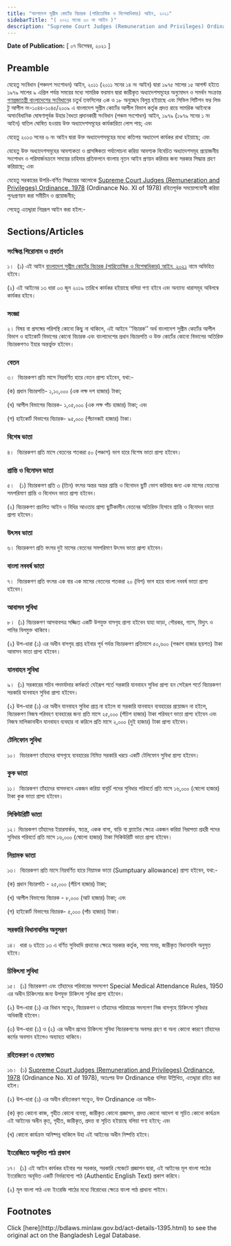 ```yaml
---
title: "বাংলাদেশ সুপ্রীম কোর্টের বিচারক (পারিতোষিক ও বিশেষাধিকার) আইন, ২০২১"
sidebarTitle: "( ২০২১ সনের ৩০ নং আইন )"
description: "Supreme Court Judges (Remuneration and Privileges) Ordinance, 1978 রহিতপূর্বক সময়োপযোগী করিয়া পুনঃপ্রণয়নকল্পে প্রণীত আইন"
---
```


**Date of Publication:** [ ০৭ ডিসেম্বর, ২০২১ ]

## Preamble

যেহেতু সংবিধান (পঞ্চদশ সংশোধন) আইন, ২০১১ (২০১১ সনের ১৪ নং আইন) দ্বারা ১৯৭৫ সালের ১৫ আগস্ট হইতে ১৯৭৯ সালের ৯ এপ্রিল পর্যন্ত সময়ের মধ্যে সামরিক ফরমান দ্বারা জারীকৃত অধ্যাদেশসমূহের অনুমোদন ও সমর্থন সংক্রান্ত [গণপ্রজাতন্ত্রী বাংলাদেশের সংবিধান](/act-957.html "গণপ্রজাতন্ত্রী বাংলাদেশের সংবিধান")ের চতুর্থ তফসিলের ৩ক ও ১৮ অনুচ্ছেদ বিলুপ্ত হইয়াছে এবং সিভিল পিটিশন ফর লিভ টু আপীল নং-১০৪৪-১০৪৫/২০০৯ এ বাংলাদেশ সুপ্রীম কোর্টের আপীল বিভাগ কর্তৃক প্রদত্ত রায়ে সামরিক আইনকে অসাংবিধানিক ঘোষণাপূর্বক উহার বৈধতা প্রদানকারী সংবিধান (পঞ্চম সংশোধন) আইন, ১৯৭৯ (১৯৭৯ সনের ১ নং আইন) বাতিল ঘোষিত হওয়ায় উক্ত অধ্যাদেশসমূহের কার্যকারিতা লোপ পায়; এবং

যেহেতু ২০১৩ সনের ৬ নং আইন দ্বারা উক্ত অধ্যাদেশসমূহের মধ্যে কতিপয় অধ্যাদেশ কার্যকর রাখা হইয়াছে; এবং

যেহেতু উক্ত অধ্যাদেশসমূহের আবশ্যকতা ও প্রাসঙ্গিকতা পর্যালোচনা করিয়া আবশ্যক বিবেচিত অধ্যাদেশসমূহ প্রয়োজনীয় সংশোধন ও পরিমার্জনক্রমে সময়ের চাহিদার প্রতিফলনে বাংলায় নূতন আইন প্রণয়ন করিবার জন্য সরকার সিদ্ধান্ত গ্রহণ করিয়াছে; এবং

যেহেতু সরকারের উপরি-বর্ণিত সিদ্ধান্তের আলোকে [Supreme Court Judges (Remuneration and Privileges) Ordinance, 1978](/laws/volume-21/act-567 "Supreme Court Judges (Remuneration and Privileges) Ordinance, 1978") (Ordinance No. XI of 1978) রহিতপূর্বক সময়োপযোগী করিয়া পুনঃপ্রণয়ন করা সমীচীন ও প্রয়োজনীয়;

সেহেতু এতদ্দ্বারা নিম্নরূপ আইন করা হইল:-

## Sections/Articles

### সংক্ষিপ্ত শিরোনাম ও প্রবর্তন

১।  (১) এই আইন [বাংলাদেশ সুপ্রীম কোর্টের বিচারক (পারিতোষিক ও বিশেষাধিকার) আইন, ২০২১](/laws/volume-51/act-1395 "বাংলাদেশ সুপ্রীম কোর্টের বিচারক (পারিতোষিক ও বিশেষাধিকার) আইন, ২০২১") নামে অভিহিত হইবে।

(২) এই আইনের ১৩ ধারা ০৩ জুন ২০১৯ তারিখে কার্যকর হইয়াছে বলিয়া গণ্য হইবে এবং অন্যান্য ধারাসমূহ অবিলম্বে কার্যকর হইবে।

### সংজ্ঞা

২। বিষয় বা প্রসঙ্গের পরিপন্থি কোনো কিছু না থাকিলে, এই আইনে ‘‘বিচারক’’ অর্থ বাংলাদেশ সুপ্রীম কোর্টের আপীল বিভাগ ও হাইকোর্ট বিভাগের কোনো বিচারক এবং বাংলাদেশের প্রধান বিচারপতি ও উক্ত কোর্টের কোনো বিভাগের অতিরিক্ত বিচারকগণও ইহার অন্তর্ভুক্ত হইবেন।

### বেতন

৩।  বিচারকগণ প্রতি মাসে নিম্নবর্ণিত হারে বেতন প্রাপ্য হইবেন, যথা:-

(ক) প্রধান বিচারপতি- ১,১০,০০০ (এক লক্ষ দশ হাজার) টাকা;

(খ) আপীল বিভাগের বিচারক- ১,০৫,০০০ (এক লক্ষ পাঁচ হাজার) টাকা; এবং

(গ) হাইকোর্ট বিভাগের বিচারক- ৯৫,০০০ (পঁচানব্বই হাজার) টাকা।

### বিশেষ ভাতা

৪।  বিচারকগণ প্রতি মাসে বেতনের শতকরা ৫০ (পঞ্চাশ) ভাগ হারে বিশেষ ভাতা প্রাপ্য হইবেন।

### শ্রান্তি ও বিনোদন ভাতা

৫।   (১) বিচারকগণ প্রতি ৩ (তিন) বৎসর অন্তর অন্তর শ্রান্তি ও বিনোদন ছুটি ভোগ করিবার জন্য এক মাসের বেতনের সমপরিমাণ শ্রান্তি ও বিনোদন ভাতা প্রাপ্য হইবেন।

(২) বিচারকগণ প্রচলিত আইন ও বিধির আওতায় প্রাপ্য ছুটিকালীন বেতনের অতিরিক্ত হিসাবে শ্রান্তি ও বিনোদন ভাতা প্রাপ্য হইবেন।

### উৎসব ভাতা

৬। বিচারকগণ প্রতি বৎসর দুই মাসের বেতনের সমপরিমাণ উৎসব ভাতা প্রাপ্য হইবেন।

### বাংলা নববর্ষ ভাতা

৭।  বিচারকগণ প্রতি বৎসর এক বার এক মাসের বেতনের শতকরা ২০ (বিশ) ভাগ হারে বাংলা নববর্ষ ভাতা প্রাপ্য হইবেন।

### আবাসন সুবিধা

৮।  (১) বিচারকগণ আসবাবপত্র সজ্জিত একটি উপযুক্ত বাসগৃহ প্রাপ্য হইবেন যাহা ভাড়া, পৌরকর, গ্যাস, বিদ্যুৎ ও পানির বিলমুক্ত থাকিবে।

(২) উপ-ধারা (১) এর অধীন বাসগৃহ প্রাপ্ত হইবার পূর্ব পর্যন্ত বিচারকগণ প্রতিমাসে ৫০,৬০০ (পঞ্চাশ হাজার ছয়শত) টাকা আবাসন ভাতা প্রাপ্য হইবেন।

### যানবাহন সুবিধা

৯।  (১) সরকারের সচিব পদমর্যাদার কর্মকর্তা যেইরূপ শর্তে সরকারি যানবাহন সুবিধা প্রাপ্য হন সেইরূপ শর্তে বিচারকগণ সরকারি যানবাহন সুবিধা প্রাপ্য হইবেন।

(২) উপ-ধারা (১) এর অধীন যানবাহন সুবিধা প্রাপ্ত না হইলে বা সরকারি যানবাহন ব্যবহারের প্রয়োজন না হইলে, বিচারকগণ নিজস্ব পরিবহণ ব্যবহারের জন্য প্রতি মাসে ২৫,০০০ (পঁচিশ হাজার) টাকা পরিবহণ ভাতা প্রাপ্য হইবেন এবং নিজস্ব মালিকানাধীন যানবাহন ব্যবহার না করিলে প্রতি মাসে ২,০০০ (দুই হাজার) টাকা প্রাপ্য হইবেন।

### টেলিফোন সুবিধা

১০।  বিচারকগণ তাঁহাদের বাসগৃহে ব্যবহারের নিমিত্ত সরকারি খরচে একটি টেলিফোন সুবিধা প্রাপ্য হইবেন।

### কুক ভাতা

১১।  বিচারকগণ তাঁহাদের বাসভবনে একজন করিয়া বাবুর্চি পদের সুবিধার পরিবর্তে প্রতি মাসে ১৬,০০০ (ষোলো হাজার) টাকা কুক ভাতা প্রাপ্য হইবেন।

### সিকিউরিটি ভাতা

১২। বিচারকগণ তাঁহাদের ইয়ারমার্কড, স্বতন্ত্র, একক বাসা, বাড়ি বা ফ্ল্যাটের ক্ষেত্রে একজন করিয়া নিরাপত্তা প্রহরী পদের সুবিধার পরিবর্তে প্রতি মাসে ১৬,০০০ (ষোলো হাজার) টাকা সিকিউরিটি ভাতা প্রাপ্য হইবেন।

### নিয়ামক ভাতা

১৩।  বিচারকগণ প্রতি মাসে নিম্নবর্ণিত হারে নিয়ামক ভাতা (Sumptuary allowance) প্রাপ্য হইবেন, যথা:-

(ক) প্রধান বিচারপতি - ২৫,০০০ (পঁচিশ হাজার) টাকা;

(খ) আপীল বিভাগের বিচারক - ৮,০০০ (আট হাজার) টাকা; এবং

(গ) হাইকোর্ট বিভাগের বিচারক- ৫,০০০ (পাঁচ হাজার) টাকা।

### সরকারি বিধানাবলির অনুসরণ

১৪।  ধারা ৬ হইতে ১৩ এ বর্ণিত সুবিধাদি প্রদানের ক্ষেত্রে সরকার কর্তৃক, সময় সময়, জারীকৃত বিধানাবলি অনুসৃত হইবে।

### চিকিৎসা সুবিধা

১৫।  (১) বিচারকগণ এবং তাঁহাদের পরিবারের সদস্যগণ Special Medical Attendance Rules, 1950 এর অধীন চিকিৎসার জন্য উপযুক্ত চিকিৎসা সুবিধা প্রাপ্য হইবেন।

(২) উপ-ধারা (১) এর বিধান সত্ত্বেও, বিচারকগণ ও তাঁহাদের পরিবারের সদস্যগণ নিজ বাসগৃহে চিকিৎসা সুবিধার অধিকারী হইবেন।

(৩) উপ-ধারা (১) ও (২) এর অধীন প্রদেয় চিকিৎসা সুবিধা বিচারকগণের অবসর গ্রহণ বা অন্য কোনো কারণে তাঁহাদের কর্মের অবসান হইলেও অব্যাহত থাকিবে।

### রহিতকরণ ও হেফাজত

১৬।  (১) [Supreme Court Judges (Remuneration and Privileges) Ordinance, 1978](/laws/volume-21/act-567 "Supreme Court Judges (Remuneration and Privileges) Ordinance, 1978") (Ordinance No. XI of 1978), অতঃপর উক্ত Ordinance বলিয়া উল্লিখিত, এতদ্দ্বারা রহিত করা হইল।

(২) উপ-ধারা (১) এর অধীন রহিতকরণ সত্ত্বেও, উক্ত Ordinance এর অধীন-

(ক) কৃত কোনো কাজ, গৃহীত কোনো ব্যবস্থা, জারীকৃত কোনো প্রজ্ঞাপন, প্রদত্ত কোনো আদেশ বা সূচিত কোনো কার্যক্রম এই আইনের অধীন কৃত, গৃহীত, জারীকৃত, প্রদত্ত বা সূচিত হইয়াছে বলিয়া গণ্য হইবে; এবং

(খ) কোনো কার্যক্রম অনিষ্পন্ন থাকিলে উহা এই আইনের অধীন নিষ্পত্তি হইবে।

### ইংরেজিতে অনূদিত পাঠ প্রকাশ

১৭।  (১) এই আইন কার্যকর হইবার পর সরকার, সরকারি গেজেটে প্রজ্ঞাপন দ্বারা, এই আইনের মূল বাংলা পাঠের ইংরেজিতে অনূদিত একটি নির্ভরযোগ্য পাঠ (Authentic English Text) প্রকাশ করিবে।

(২) মূল বাংলা পাঠ এবং ইংরেজি পাঠের মধ্যে বিরোধের ক্ষেত্রে বাংলা পাঠ প্রাধান্য পাইবে।

## Footnotes

<Note>
  Click [here](http://bdlaws.minlaw.gov.bd/act-details-1395.html) to see the original act on the Bangladesh Legal Database.
</Note>

